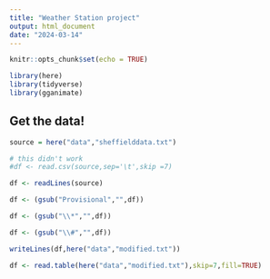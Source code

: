 ```yaml
---
title: "Weather Station project"
output: html_document
date: "2024-03-14"
---
```


```r
knitr::opts_chunk$set(echo = TRUE)
```

```r
library(here)
library(tidyverse)
library(gganimate)
```


## Get the data!

```r

source = here("data","sheffielddata.txt")

# this didn't work
#df <- read.csv(source,sep='\t',skip =7)

df <- readLines(source)

df <- (gsub("Provisional","",df))

df <- (gsub("\\*","",df))

df <- (gsub("\\#","",df))

writeLines(df,here("data","modified.txt"))

df <- read.table(here("data","modified.txt"),skip=7,fill=TRUE)

```


